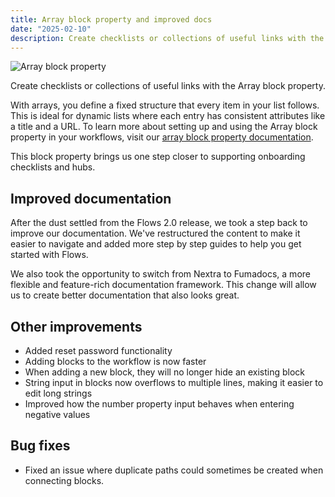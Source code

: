 ```yaml
---
title: Array block property and improved docs
date: "2025-02-10"
description: Create checklists or collections of useful links with the Array block property. We've also improved our documentation and made other improvements and bug fixes.
---
```


<Image
  src="/images/changelog/2025-02-10-array.png"
  alt="Array block property"
  width={1800}
  height={900}
/>

Create checklists or collections of useful links with the Array block property.

With arrays, you define a fixed structure that every item in your list follows. This is ideal for dynamic lists where each entry has consistent attributes like a title and a URL. To learn more about setting up and using the Array block property in your workflows, visit our [array block property documentation](/docs/block-properties/array).

This block property brings us one step closer to supporting onboarding checklists and hubs.

## Improved documentation

After the dust settled from the Flows 2.0 release, we took a step back to improve our documentation. We've restructured the content to make it easier to navigate and added more step by step guides to help you get started with Flows.

We also took the opportunity to switch from Nextra to Fumadocs, a more flexible and feature-rich documentation framework. This change will allow us to create better documentation that also looks great.

## Other improvements

- Added reset password functionality
- Adding blocks to the workflow is now faster
- When adding a new block, they will no longer hide an existing block
- String input in blocks now overflows to multiple lines, making it easier to edit long strings
- Improved how the number property input behaves when entering negative values

## Bug fixes

- Fixed an issue where duplicate paths could sometimes be created when connecting blocks.
